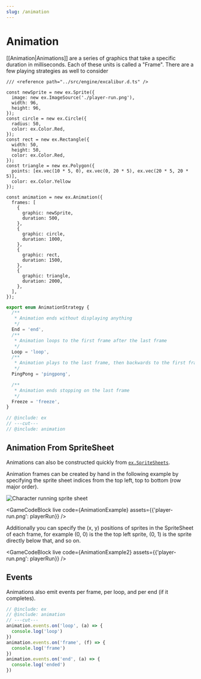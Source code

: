 ```yaml
---
slug: /animation
---
```


# Animation

[[Animation|Animations]] are a series of graphics that take a specific duration in milliseconds. Each of these units is called a "Frame". There are a few playing strategies as well to consider

```twoslash include ex
/// <reference path="../src/engine/excalibur.d.ts" />

const newSprite = new ex.Sprite({
  image: new ex.ImageSource('./player-run.png'),
  width: 96,
  height: 96,
});
const circle = new ex.Circle({
  radius: 50,
  color: ex.Color.Red,
});
const rect = new ex.Rectangle({
  width: 50,
  height: 50,
  color: ex.Color.Red,
});
const triangle = new ex.Polygon({
  points: [ex.vec(10 * 5, 0), ex.vec(0, 20 * 5), ex.vec(20 * 5, 20 * 5)],
  color: ex.Color.Yellow
});
```

```twoslash include animation
const animation = new ex.Animation({
  frames: [
    {
      graphic: newSprite,
      duration: 500,
    },
    {
      graphic: circle,
      duration: 1000,
    },
    {
      graphic: rect,
      duration: 1500,
    },
    {
      graphic: triangle,
      duration: 2000,
    },
  ],
});
```

```ts
export enum AnimationStrategy {
  /**
   * Animation ends without displaying anything
   */
  End = 'end',
  /**
   * Animation loops to the first frame after the last frame
   */
  Loop = 'loop',
  /**
   * Animation plays to the last frame, then backwards to the first frame, then repeats
   */
  PingPong = 'pingpong',

  /**
   * Animation ends stopping on the last frame
   */
  Freeze = 'freeze',
}
```




```ts twoslash
// @include: ex
// ---cut---
// @include: animation
```

## Animation From SpriteSheet

Animations can also be constructed quickly from [`ex.SpriteSheets`](#SpriteSheet).

Animation frames can be created by hand in the following example by specifying the sprite sheet indices from the top left, top to bottom (row major order).

![Character running sprite sheet](player-run.png)

<GameCodeBlock 
  live 
  code={AnimationExample} 
  assets={{'player-run.png': playerRun}} 
/>

Additionally you can specify the (x, y) positions of sprites in the SpriteSheet of each frame, for example (0, 0) is the the top left sprite, (0, 1) is the sprite directly below that, and so on.

<GameCodeBlock 
  live 
  code={AnimationExample2} 
  assets={{'player-run.png': playerRun}} 
/>

## Events

Animations also emit events per frame, per loop, and per end (if it completes).

```ts twoslash
// @include: ex
// @include: animation
// ---cut---
animation.events.on('loop', (a) => {
  console.log('loop')
})
animation.events.on('frame', (f) => {
  console.log('frame')
})
animation.events.on('end', (a) => {
  console.log('ended')
})
```
